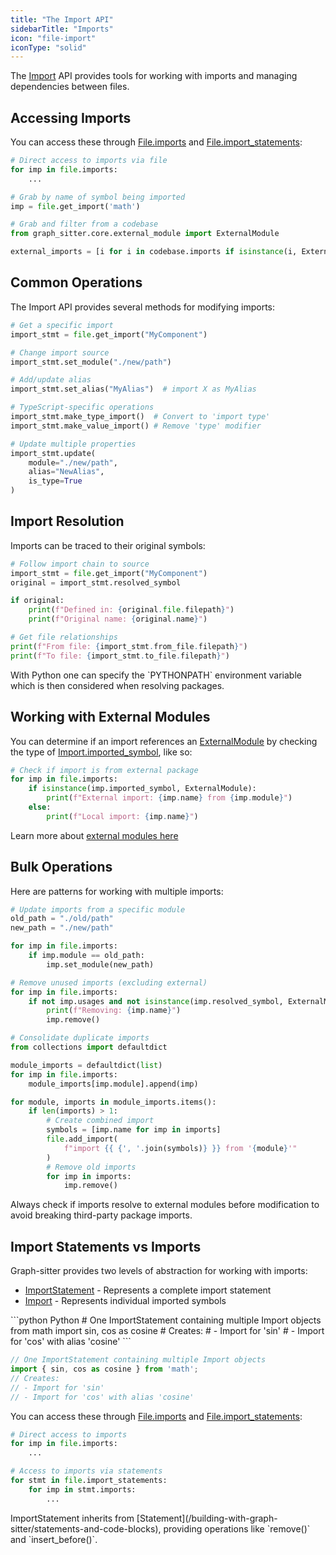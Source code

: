 ```yaml
---
title: "The Import API"
sidebarTitle: "Imports"
icon: "file-import"
iconType: "solid"
---
```


The [Import](/api-reference/core/Import) API provides tools for working with imports and managing dependencies between files.

## Accessing Imports

You can access these through [File.imports](/api-reference/core/File#imports) and [File.import_statements](/api-reference/core/File#import-statements):

```python
# Direct access to imports via file
for imp in file.imports:
    ...

# Grab by name of symbol being imported
imp = file.get_import('math')

# Grab and filter from a codebase
from graph_sitter.core.external_module import ExternalModule

external_imports = [i for i in codebase.imports if isinstance(i, ExternalModule)]
```

## Common Operations

The Import API provides several methods for modifying imports:

```python
# Get a specific import
import_stmt = file.get_import("MyComponent")

# Change import source
import_stmt.set_module("./new/path")

# Add/update alias
import_stmt.set_alias("MyAlias")  # import X as MyAlias

# TypeScript-specific operations
import_stmt.make_type_import()  # Convert to 'import type'
import_stmt.make_value_import() # Remove 'type' modifier

# Update multiple properties
import_stmt.update(
    module="./new/path",
    alias="NewAlias",
    is_type=True
)
```

## Import Resolution

Imports can be traced to their original symbols:

```python
# Follow import chain to source
import_stmt = file.get_import("MyComponent")
original = import_stmt.resolved_symbol

if original:
    print(f"Defined in: {original.file.filepath}")
    print(f"Original name: {original.name}")

# Get file relationships
print(f"From file: {import_stmt.from_file.filepath}")
print(f"To file: {import_stmt.to_file.filepath}")
```

<Note>
With Python one can specify the `PYTHONPATH` environment variable which is then considered when resolving
packages.
</Note>

## Working with External Modules

You can determine if an import references an [ExternalModule](/api-reference/core/ExternalModule) by checking the type of [Import.imported_symbol](/api-reference/core/Import#imported-symbol), like so:

```python
# Check if import is from external package
for imp in file.imports:
    if isinstance(imp.imported_symbol, ExternalModule):
        print(f"External import: {imp.name} from {imp.module}")
    else:
        print(f"Local import: {imp.name}")
```

<Tip>Learn more about [external modules here](/building-with-graph-sitter/external-modules)</Tip>


## Bulk Operations

Here are patterns for working with multiple imports:

```python
# Update imports from a specific module
old_path = "./old/path"
new_path = "./new/path"

for imp in file.imports:
    if imp.module == old_path:
        imp.set_module(new_path)

# Remove unused imports (excluding external)
for imp in file.imports:
    if not imp.usages and not isinstance(imp.resolved_symbol, ExternalModule):
        print(f"Removing: {imp.name}")
        imp.remove()

# Consolidate duplicate imports
from collections import defaultdict

module_imports = defaultdict(list)
for imp in file.imports:
    module_imports[imp.module].append(imp)

for module, imports in module_imports.items():
    if len(imports) > 1:
        # Create combined import
        symbols = [imp.name for imp in imports]
        file.add_import(
            f"import {{ {', '.join(symbols)} }} from '{module}'"
        )
        # Remove old imports
        for imp in imports:
            imp.remove()
```

<Note>
Always check if imports resolve to external modules before modification to avoid breaking third-party package imports.
</Note> 

## Import Statements vs Imports

Graph-sitter provides two levels of abstraction for working with imports:

- [ImportStatement](/api-reference/core/ImportStatement) - Represents a complete import statement
- [Import](/api-reference/core/Import) - Represents individual imported symbols

<CodeGroup>
```python Python
# One ImportStatement containing multiple Import objects
from math import sin, cos as cosine
# Creates:
# - Import for 'sin'
# - Import for 'cos' with alias 'cosine'
```

```typescript Typescript
// One ImportStatement containing multiple Import objects
import { sin, cos as cosine } from 'math';
// Creates:
// - Import for 'sin'
// - Import for 'cos' with alias 'cosine'
```
</CodeGroup>

You can access these through [File.imports](/api-reference/core/File#imports) and [File.import_statements](/api-reference/core/File#import-statements):

```python
# Direct access to imports
for imp in file.imports:
    ...

# Access to imports via statements
for stmt in file.import_statements:
    for imp in stmt.imports:
        ...
```

<Note>
ImportStatement inherits from [Statement](/building-with-graph-sitter/statements-and-code-blocks), providing operations like `remove()` and `insert_before()`.
</Note>